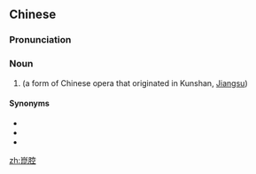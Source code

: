{{also|昆腔}}
==Chinese==
{{zh-forms|s=昆腔}}

===Pronunciation===
{{zh-pron
|m=kūnqiāng
|c=kwan1 hong1
|cat=n
}}

===Noun===
{{zh-noun}}

# {{w|Kun opera}} (a form of Chinese opera that originated in Kunshan, [[Jiangsu]])

====Synonyms====
* {{zh-l|崑山腔}}
* {{zh-l|崑曲}}
* {{zh-l|崑劇}}

{{zh-cat|Opera}}

[[zh:崑腔]]